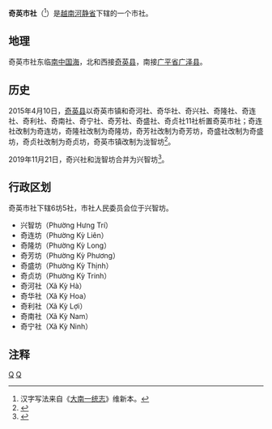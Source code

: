 {{Infobox Settlement
|name                   = 奇英市社
|settlement_type        = 市社
|official_name          = 
|other_name             = 
|native_name            = {{lang|vi|Thị xã Kỳ Anh}}
|nickname               = 
|motto                  = 
|image_skyline          = Cang Vung Ang.jpg
|imagesize              = 
|image_caption          = 淎盎港
|image_flag             = 
|flag_size              = 
|image_seal             = 
|seal_size              = 
|image_shield           = 
|shield_size            = 
|image_blank_emblem     = 
|blank_emblem_size      = 
|image_map              = {{Infobox mapframe|frame-width=250|zoom=10}}
|mapsize                = 
|map_caption            = 
|image_map1             = 
|mapsize1               = 
|map_caption1           = 
|pushpin_map            = Vietnam
|pushpin_label_position = bottom
|pushpin_map_caption    = 
|pushpin_map1           = 
|pushpin_label_position1= 
|pushpin_map_caption1   = 
|subdivision_type       = 国家
|subdivision_name       = {{flag|Vietnam}}
|subdivision_type1      = [[越南行政区划|省]]
|subdivision_name1      = [[河静省|河静省]]
|subdivision_type2      = 行政区划
|subdivision_name2      = 6坊5社
|subdivision_type3      = 
|subdivision_name3      = 
|seat_type              = 
|seat                   = 
|government_type        = 
|leader_title           = 
|leader_name            = 
|leader_title1          = 
|leader_name1           = 
|established_title      = 
|established_date       = 
|area_magnitude         = 
|unit_pref              = 
|area_footnotes         = 
|area_total_km2         = 280.25
|area_land_km2          = 
|area_water_km2         = 
|area_water_percent     = 
|area_urban_km2         = 
|area_metro_km2         = 
|population_as_of       = 2019年
|population_footnotes   = 
|population_note        = 
|population_total       = 82955
|population_density_km2 = auto
|population_metro             = 
|population_density_metro_km2 = 
|population_urban             = 
|population_density_urban_km2 = 
|timezone               = [[越南标准时间|越南标准时间]]
|utc_offset             = +7
|elevation_footnotes    = 
|elevation_m            = 
|coor_type              = 
|coordinates            = 
|postal_code_type       = 
|postal_code            = 
|area_code              = 
|website                = [https://thixakyanh.hatinh.gov.vn/portal/Home/default.aspx 奇英市社电子信息门户网站]
|footnotes              = 
}}
'''奇英市社'''（{{vie|v=Thị xã Kỳ Anh|hn=市社奇英}}<ref>汉字写法来自《[[大南一统志|大南一统志]]》维新本。</ref>）是[[越南|越南]][[河静省|河静省]]下辖的一个市社。

==地理==
奇英市社东临[[南中国海|南中国海]]，北和西接[[奇英县|奇英县]]，南接[[广平省|广平省]][[广泽县|广泽县]]。

==历史==
2015年4月10日，[[奇英县|奇英县]]以奇英市镇和奇河社、奇华社、奇兴社、奇隆社、奇连社、奇利社、奇南社、奇宁社、奇芳社、奇盛社、奇贞社11社析置奇英市社；奇连社改制为奇连坊，奇隆社改制为奇隆坊，奇芳社改制为奇芳坊，奇盛社改制为奇盛坊，奇贞社改制为奇贞坊，奇英市镇改制为泷智坊<ref>{{Cite web |url=https://thuvienphapluat.vn/van-ban/Bo-may-hanh-chinh/Nghi-quyet-903-NQ-UBTVQH13-dieu-chinh-dia-gioi-hanh-chinh-huyen-Ky-Anh-Ha-Tinh-2015-293976.aspx |title=Nghị quyết 903/NQ-UBTVQH13 năm 2015 điều chỉnh địa giới hành chính huyện Kỳ Anh để thành lập thị xã Kỳ Anh và 06 phường thuộc thị xã Kỳ Anh, tỉnh Hà Tĩnh do Ủy ban Thường vụ Quốc hội ban hành |accessdate=2020-02-26 |archive-date=2017-09-18 |archive-url=https://web.archive.org/web/20170918154857/https://thuvienphapluat.vn/van-ban/Bo-may-hanh-chinh/Nghi-quyet-903-NQ-UBTVQH13-dieu-chinh-dia-gioi-hanh-chinh-huyen-Ky-Anh-Ha-Tinh-2015-293976.aspx |dead-url=no }}</ref>。

2019年11月21日，奇兴社和泷智坊合并为兴智坊<ref>{{Cite web |url=https://thuvienphapluat.vn/van-ban/Bo-may-hanh-chinh/Nghi-quyet-819-NQ-UBTVQH14-2019-sap-xep-don-vi-hanh-chinh-cap-xa-thuoc-tinh-Ha-Tinh-430539.aspx |title=Nghị quyết 819/NQ-UBTVQH14 năm 2019 về sắp xếp đơn vị hành chính cấp xã thuộc tỉnh Hà Tĩnh do Ủy ban Thường vụ Quốc hội ban hành |accessdate=2019-12-22 |archive-date=2019-12-22 |archive-url=https://web.archive.org/web/20191222041054/https://thuvienphapluat.vn/van-ban/Bo-may-hanh-chinh/Nghi-quyet-819-NQ-UBTVQH14-2019-sap-xep-don-vi-hanh-chinh-cap-xa-thuoc-tinh-Ha-Tinh-430539.aspx |dead-url=no }}</ref>。

==行政区划==
奇英市社下辖6坊5社，市社人民委员会位于兴智坊。
*兴智坊（Phường Hưng Trí）
*奇连坊（Phường Kỳ Liên）
*奇隆坊（Phường Kỳ Long）
*奇芳坊（Phường Kỳ Phương）
*奇盛坊（Phường Kỳ Thịnh）
*奇贞坊（Phường Kỳ Trinh）
*奇河社（Xã Kỳ Hà）
*奇华社（Xã Kỳ Hoa）
*奇利社（Xã Kỳ Lợi）
*奇南社（Xã Kỳ Nam）
*奇宁社（Xã Kỳ Ninh）

==注释==
{{reflist}}

{{河静省行政区划}}
{{越南北中部之县市镇区域划分}}

[[Category:越南市社|Q]]
[[Category:河静省|Q]]